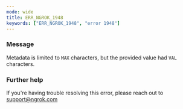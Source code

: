 ```yaml
---
mode: wide
title: ERR_NGROK_1948
keywords: ["ERR_NGROK_1948", "error 1948"]
---
```



### Message

Metadata is limited to `MAX` characters, but the provided value had `VAL` characters.

<ErrorDetails />

### Further help

If you're having trouble resolving this error, please reach out to [support@ngrok.com](mailto:support@ngrok.com?subject=Help%20with%20ERR_NGROK_1948)
